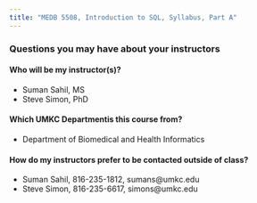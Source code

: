 ```yaml
---
title: "MEDB 5508, Introduction to SQL, Syllabus, Part A"
---
```


### Questions you may have about your instructors

#### Who will be my instructor(s)?
+ Suman Sahil, MS
+ Steve Simon, PhD

#### Which UMKC Departmentis this course from?
+ Department of Biomedical and Health Informatics

#### How do my instructors prefer to be contacted outside of class?
+ Suman Sahil, 816-235-1812, sumans@umkc.edu
+ Steve Simon, 816-235-6617, simons@umkc.edu

